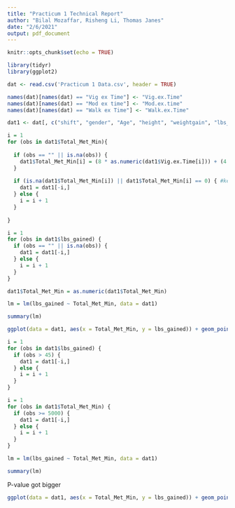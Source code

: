 ---
title: "Practicum 1 Technical Report"
author: "Bilal Mozaffar, Risheng Li, Thomas Janes"
date: "2/6/2021"
output: pdf_document
---

```{r setup, include=FALSE}
knitr::opts_chunk$set(echo = TRUE)
```

```{r Load Libraries}
library(tidyr)
library(ggplot2)
```

```{r Read Data}
dat <- read.csv('Practicum 1 Data.csv', header = TRUE)

names(dat)[names(dat) == "Vig ex Time"] <- "Vig.ex.Time"
names(dat)[names(dat) == "Mod ex time"] <- "Mod.ex.time"
names(dat)[names(dat) == "Walk ex Time"] <- "Walk.ex.Time"

dat1 <- dat[, c("shift", "gender", "Age", "height", "weightgain", "lbs_gained", "pounds_gained", "bweight", "BMI", "Vig.ex.Time", "Mod.ex.time", "Walk.ex.Time", "Total_Met_Min")]
```

```{r Fill in missing falues of Total_Met_Min}
i = 1
for (obs in dat1$Total_Met_Min){
  
  if (obs == "" || is.na(obs)) {
    dat1$Total_Met_Min[i] = (8 * as.numeric(dat1$Vig.ex.Time[i])) + (4 * as.numeric(dat1$Mod.ex.time[i])) + (3.3 * as.numeric(dat1$Walk.ex.Time[i]))
  }
  
  if (is.na(dat1$Total_Met_Min[i]) || dat1$Total_Met_Min[i] == 0) { #keep values where Total_Met_Min=0?
    dat1 = dat1[-i,]
  } else {
    i = i + 1
  }
  
}
```

```{r Remove missing lbs_gained values}
i = 1
for (obs in dat1$lbs_gained) {
  if (obs == "" || is.na(obs)) {
    dat1 = dat1[-i,]
  } else {
    i = i + 1
  }
}
```

```{r Changed Total_Met_Min to continuous variable}
dat1$Total_Met_Min = as.numeric(dat1$Total_Met_Min)
```

```{r Linear Model}
lm = lm(lbs_gained ~ Total_Met_Min, data = dat1)

summary(lm)
```

```{r First Scatterplot}
ggplot(data = dat1, aes(x = Total_Met_Min, y = lbs_gained)) + geom_point() + geom_smooth()
```

```{r Remove lbs_gained values > 45}
i = 1
for (obs in dat1$lbs_gained) {
  if (obs > 45) {
    dat1 = dat1[-i,]
  } else {
    i = i + 1
  }
}
```

```{r Remove Total_Met_Min values > 5000}
i = 1
for (obs in dat1$Total_Met_Min) {
  if (obs >= 5000) {
    dat1 = dat1[-i,]
  } else {
    i = i + 1
  }
}
```

```{r Linear Model without outliers}
lm = lm(lbs_gained ~ Total_Met_Min, data = dat1)

summary(lm)
```
P-value got bigger

```{r Second Scatterplot}
ggplot(data = dat1, aes(x = Total_Met_Min, y = lbs_gained)) + geom_point() + geom_smooth()
```









